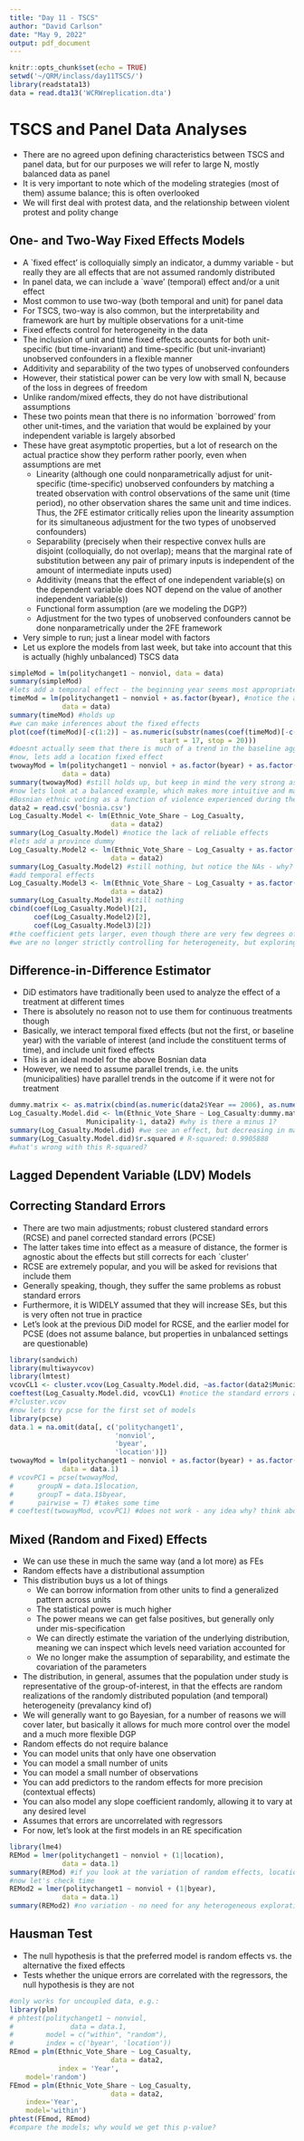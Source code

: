 ```yaml
---
title: "Day 11 - TSCS"
author: "David Carlson"
date: "May 9, 2022"
output: pdf_document
---
```


```r
knitr::opts_chunk$set(echo = TRUE)
setwd('~/QRM/inclass/day11TSCS/')
library(readstata13)
data = read.dta13('WCRWreplication.dta')
```

# TSCS and Panel Data Analyses

- There are no agreed upon defining characteristics between TSCS and panel data, but for our purposes we will refer to large N, mostly balanced data as panel
- It is very important to note which of the modeling strategies (most of them) assume balance; this is often overlooked
- We will first deal with protest data, and the relationship between violent protest and polity change

## One- and Two-Way Fixed Effects Models

- A `fixed effect' is colloquially simply an indicator, a dummy variable - but really they are all effects that are not assumed randomly distributed
- In panel data, we can include a `wave' (temporal) effect and/or a unit effect
- Most common to use two-way (both temporal and unit) for panel data
- For TSCS, two-way is also common, but the interpretability and framework are hurt by multiple observations for a unit-time
- Fixed effects control for heterogeneity in the data
- The inclusion of unit and time fixed effects accounts for both unit-specific (but time-invariant) and time-specific (but unit-invariant) unobserved confounders in a flexible manner
- Additivity and separability of the two types of unobserved confounders
- However, their statistical power can be very low with small N, because of the loss in degrees of freedom
- Unlike random/mixed effects, they do not have distributional assumptions
- These two points mean that there is no information `borrowed' from other unit-times, and the variation that would be explained by your independent variable is largely absorbed
- These have great asymptotic properties, but a lot of research on the actual practice show they perform rather poorly, even when assumptions are met
  + Linearity (although one could nonparametrically adjust for unit-specific (time-specific) unobserved confounders by matching a treated observation with control observations of the same unit (time period), no other observation shares the same unit and time indices. Thus, the 2FE estimator critically relies upon the linearity assumption for its simultaneous adjustment for the two types of unobserved confounders)
  + Separability (precisely when their respective convex hulls are disjoint (colloquially, do not overlap); means that the marginal rate of substitution between any pair of primary inputs is independent of the amount of intermediate inputs used)
  + Additivity (means that the effect of one independent variable(s) on the dependent variable does NOT depend on the value of another independent variable(s))
  + Functional form assumption (are we modeling the DGP?)
  + Adjustment for the two types of unobserved confounders cannot be done nonparametrically under the 2FE framework
- Very simple to run; just a linear model with factors
- Let us explore the models from last week, but take into account that this is actually (highly unbalanced) TSCS data

```r
simpleMod = lm(politychanget1 ~ nonviol, data = data)
summary(simpleMod)
#lets add a temporal effect - the beginning year seems most appropriate
timeMod = lm(politychanget1 ~ nonviol + as.factor(byear), #notice the as.factor wrapper - always use this to be safe so it is not interpretted numerically
             data = data)
summary(timeMod) #holds up
#we can make inferences about the fixed effects
plot(coef(timeMod)[-c(1:2)] ~ as.numeric(substr(names(coef(timeMod)[-c(1:2)]),
                                     start = 17, stop = 20)))
#doesnt actually seem that there is much of a trend in the baseline aggregate outcome
#now, lets add a location fixed effect
twowayMod = lm(politychanget1 ~ nonviol + as.factor(byear) + as.factor(location), #notice the as.factor wrapper - always use this to be safe so it is not interpretted numerically
             data = data)
summary(twowayMod) #still holds up, but keep in mind the very strong assumptions, especially when the fixed effects within country are not allowed to vary over time
#now lets look at a balanced example, which makes more intuitive and mathematical sense
#Bosnian ethnic voting as a function of violence experienced during the war
data2 = read.csv('bosnia.csv')
Log_Casualty.Model <- lm(Ethnic_Vote_Share ~ Log_Casualty,
                         data = data2)
summary(Log_Casualty.Model) #notice the lack of reliable effects
#lets add a province dummy
Log_Casualty.Model2 <- lm(Ethnic_Vote_Share ~ Log_Casualty + as.factor(Municipality),
                         data = data2)
summary(Log_Casualty.Model2) #still nothing, but notice the NAs - why?
#add temporal effects
Log_Casualty.Model3 <- lm(Ethnic_Vote_Share ~ Log_Casualty + as.factor(Municipality) + as.factor(Year),
                         data = data2)
summary(Log_Casualty.Model3) #still nothing
cbind(coef(Log_Casualty.Model)[2],
      coef(Log_Casualty.Model2)[2],
      coef(Log_Casualty.Model3)[2])
#the coefficient gets larger, even though there are very few degrees of freedom - why?
#we are no longer strictly controlling for heterogeneity, but exploring/exploiting province-year-level variation
```

## Difference-in-Difference Estimator

- DiD estimators have traditionally been used to analyze the effect of a treatment at different times
- There is absolutely no reason not to use them for continuous treatments though
- Basically, we interact temporal fixed effects (but not the first, or baseline year) with the variable of interest (and include the constituent terms of time), and include unit fixed effects
- This is an ideal model for the above Bosnian data
- However, we need to assume parallel trends, i.e. the units (municipalities) have parallel trends in the outcome if it were not for treatment

```r
dummy.matrix <- as.matrix(cbind(as.numeric(data2$Year == 2006), as.numeric(data2$Year==2010), as.numeric(data2$Year==2014)))
Log_Casualty.Model.did <- lm(Ethnic_Vote_Share ~ Log_Casualty:dummy.matrix+dummy.matrix+
                   Municipality-1, data2) #why is there a minus 1?
summary(Log_Casualty.Model.did) #we see an effect, but decreasing in magnitude and reliability (keep this in mind)
summary(Log_Casualty.Model.did)$r.squared # R-squared: 0.9905888
#what's wrong with this R-squared?
```

## Lagged Dependent Variable (LDV) Models

## Correcting Standard Errors

- There are two main adjustments; robust clustered standard errors (RCSE) and panel corrected standard errors (PCSE)
- The latter takes time into effect as a measure of distance, the former is agnostic about the effects but still corrects for each `cluster'
- RCSE are extremely popular, and you will be asked for revisions that include them
- Generally speaking, though, they suffer the same problems as robust standard errors
- Furthermore, it is WIDELY assumed that they will increase SEs, but this is very often not true in practice
- Let's look at the previous DiD model for RCSE, and the earlier model for PCSE (does not assume balance, but properties in unbalanced settings are questionable)

```r
library(sandwich)
library(multiwayvcov)
library(lmtest)
vcovCL1 <- cluster.vcov(Log_Casualty.Model.did, ~as.factor(data2$Municipality) + as.factor(data2$Year))
coeftest(Log_Casualty.Model.did, vcovCL1) #notice the standard errors actually decreased
#?cluster.vcov
#now lets try pcse for the first set of models
library(pcse)
data.1 = na.omit(data[, c('politychanget1',
                          'nonviol',
                          'byear',
                          'location')])
twowayMod = lm(politychanget1 ~ nonviol + as.factor(byear) + as.factor(location),
             data = data.1)
# vcovPC1 = pcse(twowayMod,
#      groupN = data.1$location,
#      groupT = data.1$byear,
#      pairwise = T) #takes some time
# coeftest(twowayMod, vcovPC1) #does not work - any idea why? think about how the data is assumed related to other data points
```

## Mixed (Random and Fixed) Effects

- We can use these in much the same way (and a lot more) as FEs
- Random effects have a distributional assumption
- This distribution buys us a lot of things
  + We can borrow information from other units to find a generalized pattern across units
  + The statistical power is much higher
  + The power means we can get false positives, but generally only under mis-specification
  + We can directly estimate the variation of the underlying distribution, meaning we can inspect which levels need variation accounted for
  + We no longer make the assumption of separability, and estimate the covariation of the parameters
- The distribution, in general, assumes that the population under study is representative of the group-of-interest, in that the effects are random realizations of the randomly distributed population (and temporal) heterogeneity (prevalancy kind of)
- We will generally want to go Bayesian, for a number of reasons we will cover later, but basically it allows for much more control over the model and a much more flexible DGP
- Random effects do not require balance
- You can model units that only have one observation
- You can model a small number of units
- You can model a small number of observations
- You can add predictors to the random effects for more precision (contextual effects)
- You can also model any slope coefficient randomly, allowing it to vary at any desired level
- Assumes that errors are uncorrelated with regressors
- For now, let's look at the first models in an RE specification

```r
library(lme4)
REMod = lmer(politychanget1 ~ nonviol + (1|location),
             data = data.1)
summary(REMod) #if you look at the variation of random effects, location is not warranted
#now let's check time
REMod2 = lmer(politychanget1 ~ nonviol + (1|byear),
             data = data.1)
summary(REMod2) #no variation - no need for any heterogeneous exploration (though you might need to for reviewers, but you can argue these points preemptively or when you get reviews)
```

## Hausman Test

- The null hypothesis is that the preferred model is random effects vs. the alternative the fixed effects
- Tests whether the unique errors are correlated with the regressors, the null hypothesis is they are not

```r
#only works for uncoupled data, e.g.:
library(plm)
# phtest(politychanget1 ~ nonviol,
#              data = data.1,
#        model = c("within", "random"),
#        index = c('byear', 'location'))
REmod = plm(Ethnic_Vote_Share ~ Log_Casualty,
                         data = data2,
            index = 'Year',
    model='random')
FEmod = plm(Ethnic_Vote_Share ~ Log_Casualty,
                         data = data2,
    index='Year',
    model='within')
phtest(FEmod, REmod)
#compare the models; why would we get this p-value?
```


